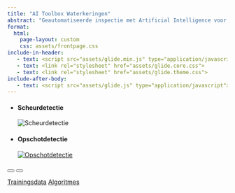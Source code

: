 ```yaml
---
title: "AI Toolbox Waterkeringen"
abstract: "Geautomatiseerde inspectie met Artificial Intelligence voor waterkeringen"
format:
  html:
    page-layout: custom
    css: assets/frontpage.css
include-in-header: 
   - text: <script src="assets/glide.min.js" type="application/javascript"></script>
   - text: <link rel="stylesheet" href="assets/glide.core.css">
   - text: <link rel="stylesheet" href="assets/glide.theme.css">
include-after-body:
   - text: <script src="assets/glide.js" type="application/javascript"></script>
---
```


```{=html}
<div class="wrap">
   <div class="glide">
    <div class="glide__track" data-glide-el="track">
      <ul class="glide__slides">
        <li class="glide__slide">
          <h4>Scheurdetectie</h4>
          <img src="assets/scheurdetectie_carousel.jpg" alt="Scheurdetectie">
        </li>
        <li class="glide__slide">
          <h4>Opschotdetectie</h4>
          <a href="examples/opschotdetectie_voorbeeld.html"><img src="assets/opschotdetectie_carousel.jpg" alt="Opschotdetectie"></a>
        </li>
      </ul>
    </div>
  <div class="glide__bullets" data-glide-el="controls[nav]">
    <button class="glide__bullet" data-glide-dir="=0"></button>
    <button class="glide__bullet" data-glide-dir="=1"></button>
  </div>
  </div>
</div>
```

::: {.custom-content}

[Trainingsdata](data.qmd){.btn .btn-primary .btn-lg role="button"}
[Algoritmes](https://github.com/AI-Toolbox-Waterkeringen/AI-toolbox-waterkeringen){.btn .btn-primary .btn-lg role="button" target="_blank"}

:::
